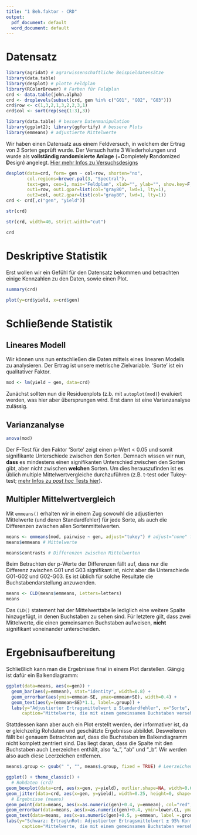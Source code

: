 ```yaml
---
title: "1 Beh.faktor - CRD"
output:
  pdf_document: default
  word_document: default
---
```


# Datensatz

```r
library(agridat) # agrarwissenschaftliche Beispieldatensätze
library(data.table)
library(desplot) # plotte Feldplan
library(RColorBrewer) # Farben für Feldplan
crd <- data.table(john.alpha)
crd <- droplevels(subset(crd, gen %in% c("G01", "G02", "G03")))
crd$row <- c(1,3,2,1,3,2,2,3,1)
crd$col <- sort(rep(seq(1:3),3))
```

```r
library(data.table) # bessere Datenmanipulation
library(ggplot2); library(ggfortify) # bessere Plots
library(emmeans) # adjustierte Mittelwerte
```

Wir haben einen Datensatz aus einem Feldversuch, in welchem der Ertrag von 3 Sorten geprüft wurde. Der Versuch hatte 3 Wiederholungen und wurde als  **vollständig randomisierte Anlage** (=**C**ompletely **R**andomized **D**esign) angelegt. [Hier mehr Infos zu Versuchsdesigns](appendix_designs.html)

```r
desplot(data=crd, form= gen ~ col+row, shorten="no",
        col.regions=brewer.pal(3, "Spectral"),
        text=gen, cex=1, main="Feldplan", xlab="", ylab="", show.key=F,
        out1=row, out1.gpar=list(col="gray80", lwd=1, lty=1),
        out2=col, out2.gpar=list(col="gray80", lwd=1, lty=1))
crd <- crd[,c("gen", "yield")]
```

<div class = "row"> <div class = "col-md-6">
```r
str(crd)
```
```r
str(crd, width=40, strict.width="cut")
```
</div> <div class = "col-md-6">
```r
crd
```
</div> </div>

# Deskriptive Statistik
Erst wollen wir ein Gefühl für den Datensatz bekommen und betrachten einige Kennzahlen zu den Daten, sowie einen Plot.

<div class = "row"> <div class = "col-md-6">
```r
summary(crd)
```
</div> <div class = "col-md-6">
```r
plot(y=crd$yield, x=crd$gen)
```
</div> </div>

# Schließende Statistik
## Lineares Modell
Wir können uns nun entschließen die Daten mittels eines linearen Modells zu analysieren. Der Ertrag ist unsere metrische Zielvariable. 'Sorte' ist ein qualitativer Faktor. 

```r
mod <- lm(yield ~ gen, data=crd)
```

Zunächst sollten nun die Residuenplots (z.b. mit `autoplot(mod)`) evaluiert werden, was hier aber übersprungen wird. Erst dann ist eine Varianzanalyse zulässig.

## Varianzanalyse

```r
anova(mod)
```

Der F-Test für den Faktor 'Sorte' zeigt einen p-Wert < 0.05 und somit signifikante Unterschiede zwischen den Sorten. Demnach wissen wir nun, **dass** es mindestens einen signifikanten Unterschied zwischen den Sorten gibt, aber nicht zwischen **welchen** Sorten. Um dies herauszufinden ist es üblich multiple Mittelwertvergleiche durchzuführen (z.B. t-test oder Tukey-test; [mehr Infos zu *post hoc* Tests hier](appendix_posthoc.html)). 

## Multipler Mittelwertvergleich
Mit `emmeans()` erhalten wir in einem Zug sowowhl die adjustierten Mittelwerte (und deren Standardfehler) für jede Sorte, als auch die Differenzen zwischen allen Sortenmittelwerten.

```r
means <- emmeans(mod, pairwise ~ gen, adjust="tukey") # adjust="none" für t-test
means$emmeans # Mittelwerte 
```
```r
means$contrasts # Differenzen zwischen Mittelwerten
```

Beim Betrachten der p-Werte der Differenzen fällt auf, dass nur die Differenz zwischen G01 und G03 signifikant ist, nicht aber die Unterschiede G01-G02 und G02-G03. Es ist üblich für solche Resultate die Buchstabendarstellung anzuwenden. 

```r
means <- CLD(means$emmeans, Letters=letters)
means
```

Das `CLD()` statement hat der Mittelwerttabelle lediglich eine weitere Spalte hinzugefügt, in denen Buchstaben zu sehen sind. Für letztere gilt, dass zwei Mittelwerte, die einen gemeinsamen Buchstaben aufweisen, **nicht** signifikant voneinander unterscheiden.

# Ergebnisaufbereitung

Schließlich kann man die Ergebnisse final in einem Plot darstellen. Gängig ist dafür ein Balkendiagramm:

```r
ggplot(data=means, aes(x=gen)) +
  geom_bar(aes(y=emmean), stat="identity", width=0.8) +
  geom_errorbar(aes(ymin=emmean-SE, ymax=emmean+SE), width=0.4) +
  geom_text(aes(y=(emmean+SE)*1.1, label=.group)) +
  labs(y="Adjustierter Ertragsmittelwert ± Standardfehler", x="Sorte", 
      caption="Mittelwerte, die mit einem gemeinsamen Buchstaben versehen sind, sind laut Tukey-test nicht signifikant voneinander verschieden.")
```

Stattdessen kann aber auch ein Plot erstellt werden, der informativer ist, da er gleichzeitig Rohdaten und geschätzte Ergebnisse abbildet. Desweiteren fällt bei genauem Betrachten auf, dass die Buchstaben im Balkendiagramm nicht komplett zentriert sind. Das liegt daran, dass die Spalte mit den Buchstaben auch Leerzeichen enthält, also "a_", "ab" und "_b". Wir werden also auch diese Leerzeichen entfernen.

```r
means$.group <- gsub(" ", "", means$.group, fixed = TRUE) # Leerzeichen entfernen

ggplot() + theme_classic() +
  # Rohdaten (crd)
geom_boxplot(data=crd, aes(x=gen, y=yield), outlier.shape=NA, width=0.6) +
geom_jitter(data=crd, aes(x=gen, y=yield), width=0.25, height=0, shape=1) +
  # Ergebnisse (means)
geom_point(data=means, aes(x=as.numeric(gen)+0.4, y=emmean), col="red", shape=16, size=2) +
geom_errorbar(data=means, aes(x=as.numeric(gen)+0.4, ymin=lower.CL, ymax=upper.CL), col="red", width=0.1) +
geom_text(data=means, aes(x=as.numeric(gen)+0.5, y=emmean, label =.group), col="red") + 
labs(y="Schwarz: Ertrag\nRot: Adjustierter Ertragsmittelwert ± 95% Konfidenzintervall", x="Sorte", 
      caption="Mittelwerte, die mit einem gemeinsamen Buchstaben versehen sind, sind laut Tukey-test nicht signifikant voneinander verschieden.")
```

